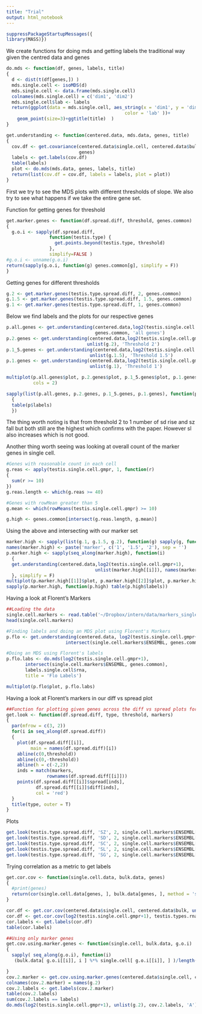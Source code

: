 ```yaml
---
title: "Trial"
output: html_notebook
---
```



```r
suppressPackageStartupMessages({
library(MASS)})
```

We create functions for doing mds and getting labels the traditional way given the centred data and genes

```r
do.mds <- function(df, genes, labels, title)
{
  d <- dist(t(df[genes,]) )
  mds.single.cell <- isoMDS(d)
  mds.single.cell <- data.frame(mds.single.cell)
  colnames(mds.single.cell) = c('dim1', 'dim2')
  mds.single.cell$lab <- labels
  return(ggplot(data = mds.single.cell, aes_string(x = 'dim1', y = 'dim2',
                                            color = 'lab' ))+
    geom_point(size=3)+ggtitle(title)  )
}

get.understanding <- function(centered.data, mds.data, genes, title)
{
  cov.df <- get.covariance(centered.data$single.cell, centered.data$bulk, 
                           genes)
  labels <- get.labels(cov.df)
  table(labels)
  plot <- do.mds(mds.data, genes, labels, title)
  return(list(cov.df = cov.df, labels = labels, plot = plot))
}

```

First we try to see the MDS plots with different thresholds of slope. We also try to see what happens if we take the entire gene set.

Function for getting genes for threshold
```r
get.marker.genes <- function(df.spread.diff, threshold, genes.common)
{
  g.o.i <- sapply(df.spread.diff, 
                function(testis.type) {
                  get.points.beyond(testis.type, threshold)
                },
                simplify=FALSE )
#g.o.i <- unname(g.o.i)
return(sapply(g.o.i, function(g) genes.common[g], simplify = F))
}
```

Getting genes for different thresholds
```r
g.2 <- get.marker.genes(testis.type.spread.diff, 2, genes.common)
g.1.5 <- get.marker.genes(testis.type.spread.diff, 1.5, genes.common)
g.1 <- get.marker.genes(testis.type.spread.diff, 1, genes.common)
```

Below we find labels and the plots for our respective genes
```r
p.all.genes <- get.understanding(centered.data,log2(testis.single.cell.gmpr+1),
                                 genes.common, 'all genes')
p.2.genes <- get.understanding(centered.data,log2(testis.single.cell.gmpr+1),
                              unlist(g.2), 'Threshold 2')
p.1_5.genes <- get.understanding(centered.data,log2(testis.single.cell.gmpr+1),
                               unlist(g.1.5), 'Threshold 1.5')
p.1.genes <- get.understanding(centered.data,log2(testis.single.cell.gmpr+1),
                               unlist(g.1), 'Threshold 1')

multiplot(p.all.genes$plot, p.2.genes$plot, p.1_5.genes$plot, p.1.genes$plot,
          cols = 2)

sapply(list(p.all.genes, p.2.genes, p.1_5.genes, p.1.genes), function(p)
  {
  table(p$labels)
  })

```
The thing worth noting is that from threshold 2 to 1 number of sd rise and sz fall but both still are the highest which confirms with the paper. However sl also increases which is not good.


Another thing worth seeing was looking at overall count of the marker genes in single cell.
```r
#Genes with reasonable count in each cell
g.reas <- apply(testis.single.cell.gmpr, 1, function(r)
{
  sum(r >= 10)
})
g.reas.length <- which(g.reas >= 40)

#Genes with rowMean greater than 5
g.mean <- which(rowMeans(testis.single.cell.gmpr) >= 10)

g.high <- genes.common[intersect(g.reas.length, g.mean)]
```

Using the above and intersecting with our marker set
```r
marker.high <- sapply(list(g.1, g.1.5, g.2), function(g) sapply(g, function(g.sub) intersect(g.sub, g.high), simplify = F), simplify = F)
names(marker.high) <- paste('marker', c('1', '1.5', '2'), sep = '')
p.marker.high <- sapply(seq_along(marker.high), function(i)
  {
  get.understanding(centered.data,log2(testis.single.cell.gmpr+1),
                                 unlist(marker.high[[i]]), names(marker.high)[i])
  }, simplify = F)
multiplot(p.marker.high[[1]]$plot, p.marker.high[[2]]$plot, p.marker.high[[3]]$plot, col =1 )
sapply(p.marker.high, function(p.high) table(p.high$labels))

```


Having a look at Florent's Markers
```r
##Loading the data
single.cell.markers <- read.table('~/Dropbox/intern/data/markers_single_cell.txt', header = T)
head(single.cell.markers)
```

```r
#Finding labels and doing an MDS plot using Florent's Markers
p.flo <- get.understanding(centered.data, log2(testis.single.cell.gmpr+1),
                      intersect(single.cell.markers$ENSEMBL, genes.common), 'Flo Markers')

#Doing an MDS using Florent's labels
p.flo.labs <- do.mds(log2(testis.single.cell.gmpr+1), 
       intersect(single.cell.markers$ENSEMBL, genes.common),
       labels.single.cell$rna,
       title = 'Flo Labels')

multiplot(p.flo$plot, p.flo.labs)
```

Having a look at Florent's markers in our diff vs spread plot
```r
##Function for plotting given genes across the diff vs spread plots for all the types
get.look <- function(df.spread.diff, type, threshold, markers)
{
  par(mfrow = c(3, 2))
  for(i in seq_along(df.spread.diff))
  {
    plot(df.spread.diff[[i]], 
         main = names(df.spread.diff)[i])
    abline(c(0,threshold))
    abline(c(0,-threshold))
    abline(h = c(-2,2))
    inds = match(markers, 
               rownames(df.spread.diff[[i]]))
    points(df.spread.diff[[i]]$spread[inds],
           df.spread.diff[[i]]$diff[inds],
           col = 'red')
  }
  title(type, outer = T)  
}
```

Plots
```r
get.look(testis.type.spread.diff, 'SZ', 2, single.cell.markers$ENSEMBL[1:10] )
get.look(testis.type.spread.diff, 'SD', 2, single.cell.markers$ENSEMBL[11:30] )
get.look(testis.type.spread.diff, 'SC', 2, single.cell.markers$ENSEMBL[31:40] )
get.look(testis.type.spread.diff, 'SL', 2, single.cell.markers$ENSEMBL[41:50] )
get.look(testis.type.spread.diff, 'SG', 2, single.cell.markers$ENSEMBL[51:60] )
```

Trying correlation as a metric to get labels
```r
get.cor.cov <- function(single.cell.data, bulk.data, genes)
{
  #print(genes)
  return(cor(single.cell.data[genes, ], bulk.data[genes, ], method = 'spearman'))
}

cor.df <- get.cor.cov(centered.data$single.cell, centered.data$bulk, unlist(g.2))
cor.df <- get.cor.cov(log2(testis.single.cell.gmpr+1), testis.types.rna.log, unlist(g.2))
cor.labels <- get.labels(cor.df)
table(cor.labels)
```

```r
##Using only marker genes
get.cov.using.marker.genes <- function(single.cell, bulk.data, g.o.i)
{
  sapply( seq_along(g.o.i), function(i)
   (bulk.data[ g.o.i[[i]], i ] %*% single.cell[ g.o.i[[i]], ] )/length(g.o.i[[i]]), USE.NAMES = T)

}
cov.2.marker <- get.cov.using.marker.genes(centered.data$single.cell, centered.data$bulk, g.2)
colnames(cov.2.marker) = names(g.2)
cov.2.labels <- get.labels(cov.2.marker)
table(cov.2.labels)
sum(cov.2.labels == labels)
do.mds(log2(testis.single.cell.gmpr+1), unlist(g.2), cov.2.labels, 'A')
```


```r

```